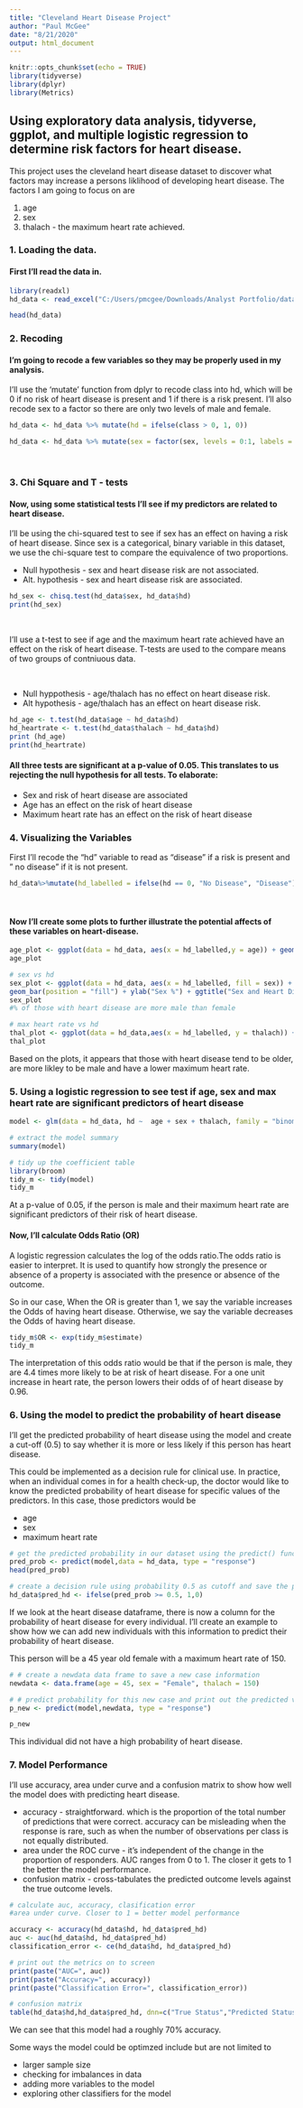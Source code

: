 ```yaml
---
title: "Cleveland Heart Disease Project"
author: "Paul McGee"
date: "8/21/2020"
output: html_document
---
```


```r
knitr::opts_chunk$set(echo = TRUE)
library(tidyverse)
library(dplyr)
library(Metrics)
```

## Using exploratory data analysis, tidyverse, ggplot, and multiple logistic regression to determine risk factors for heart disease.

This project uses the cleveland heart disease dataset to discover what factors may increase a persons liklihood of developing heart disease. The factors I am going to focus on are 

1. age 
2. sex 
3. thalach - the maximum heart rate achieved. 
&nbsp;  

### 1. Loading the data.
#### First I'll read the data in.
```r
library(readxl)
hd_data <- read_excel("C:/Users/pmcgee/Downloads/Analyst Portfolio/datasets/Cleveland_hd.xls")
```
```r
head(hd_data)
```

### 2. Recoding
#### I'm going to recode a few variables so they may be properly used in my analysis.

I'll use the 'mutate' function from dplyr to recode class into hd,
which will be 0 if no risk of heart disease is present and 1 if there is a risk present.
I'll also recode sex to a factor so there are only two levels of male and female.
```r
hd_data <- hd_data %>% mutate(hd = ifelse(class > 0, 1, 0))

hd_data <- hd_data %>% mutate(sex = factor(sex, levels = 0:1, labels = c("Female", "Male")))
```
&nbsp;

### 3. Chi Square and T - tests
#### Now, using some statistical tests I'll see if my predictors are related to heart disease. 
I'll be using the chi-squared test to see if sex has an effect on having a risk of heart disease.
Since sex is a categorical, binary variable in this dataset, we use the chi-square test to compare the equivalence of two proportions.
&nbsp;

* Null hypothesis - sex and heart disease risk are not associated.
* Alt. hypothesis - sex and heart disease risk are associated.

```r
hd_sex <- chisq.test(hd_data$sex, hd_data$hd)
print(hd_sex)
```
&nbsp;

I'll use a t-test to see if age and the maximum heart rate achieved have an effect on the risk of heart disease.
T-tests are used to the compare means of two groups of contniuous data.

&nbsp;

* Null hyppothesis - age/thalach has no effect on heart disease risk.
* Alt hypothesis - age/thalach has an effect on heart disease risk.
```r
hd_age <- t.test(hd_data$age ~ hd_data$hd)
hd_heartrate <- t.test(hd_data$thalach ~ hd_data$hd)
print (hd_age)
print(hd_heartrate)
```
#### All three tests are significant at a p-value of 0.05. This translates to us rejecting the null hypothesis for all tests. To elaborate:
* Sex and risk of heart disease are associated
* Age has an effect on the risk of heart disease 
* Maximum heart rate has an effect on the risk of heart disease 

### 4. Visualizing the Variables
First I'll recode the "hd" variable to read as "disease" if a risk is present and " no disease" if it is not present.
```r
hd_data%>%mutate(hd_labelled = ifelse(hd == 0, "No Disease", "Disease")) -> hd_data
```
&nbsp;

#### Now I'll create some plots to further illustrate the potential affects of these variables on heart-disease.
```r
age_plot <- ggplot(data = hd_data, aes(x = hd_labelled,y = age)) + geom_boxplot() + ggtitle("Age and Heart Disease")
age_plot

# sex vs hd
sex_plot <- ggplot(data = hd_data, aes(x = hd_labelled, fill = sex)) + 
geom_bar(position = "fill") + ylab("Sex %") + ggtitle("Sex and Heart Disease")
sex_plot
#% of those with heart disease are more male than female

# max heart rate vs hd
thal_plot <- ggplot(data = hd_data,aes(x = hd_labelled, y = thalach)) + geom_boxplot() + ggtitle("Max Heart Rate and Heart Disease")
thal_plot
```

Based on the plots, it appears that those with heart disease tend to be older, are more likley to be male and have a lower maximum heart rate.

### 5. Using a logistic regression to see test if age, sex and max heart rate are significant predictors of heart disease

```r
model <- glm(data = hd_data, hd ~  age + sex + thalach, family = "binomial")

# extract the model summary
summary(model)

# tidy up the coefficient table
library(broom)
tidy_m <- tidy(model)
tidy_m
```
At a p-value of 0.05, if the person is male and their maximum heart rate are significant predictors of their risk of heart disease.
&nbsp;

#### Now, I'll calculate Odds Ratio (OR) 
A logistic regression calculates the log of the odds ratio.The odds ratio is easier to interpret. It is used to quantify how strongly the presence or absence of a property is associated with the presence or absence of the outcome. 

So in our case, When the OR is greater than 1, we say the variable increases the Odds of having heart disease. Otherwise, we say the variable decreases the Odds of having heart disease.

```r
tidy_m$OR <- exp(tidy_m$estimate)
tidy_m
```
The interpretation of this odds ratio would be that if the person is male, they are 4.4 times more likely to be at risk of heart disease.
For a one unit increase in heart rate, the person lowers their odds of of heart disease by 0.96.

### 6. Using the model to predict the probability of heart disease
I'll get the predicted probability of heart disease using the model and create a cut-off (0.5) to say whether it is more or less likely if this person has heart disease.

This could be implemented as a decision rule for clinical use. In practice, when an individual comes in for a health check-up, the doctor would like to know the predicted probability of heart disease for specific values of the predictors. In this case, those predictors would be

* age
* sex
* maximum heart rate
```r

# get the predicted probability in our dataset using the predict() function
pred_prob <- predict(model,data = hd_data, type = "response")
head(pred_prob)

# create a decision rule using probability 0.5 as cutoff and save the predicted decision into the main data frame
hd_data$pred_hd <- ifelse(pred_prob >= 0.5, 1,0)
```
If we look at the heart disease dataframe, there is now a column for the probability of heart disease for every individual. I'll create an example to show how we can add new individuals with this information to predict their probability of heart disease.

This person will be a 45 year old female with a maximum heart rate of 150.
```r
# # create a newdata data frame to save a new case information
newdata <- data.frame(age = 45, sex = "Female", thalach = 150)

# # predict probability for this new case and print out the predicted value
p_new <- predict(model,newdata, type = "response")
```
```r
p_new
```
This individual did not have a high probability of heart disease.

### 7. Model Performance
I'll use accuracy, area under curve and a confusion matrix to show how well the model does with predicting heart disease.

* accuracy - straightforward. which is the proportion of the total number of predictions that were correct. accuracy can be misleading when the response is rare, such as when the number of observations per class is not equally distributed.
* area under the ROC curve -  it's independent of the change in the proportion of responders. AUC ranges from 0 to 1. The closer it gets to 1 the better the model performance.
* confusion matrix - cross-tabulates the predicted outcome levels against the true outcome levels.
```r
# calculate auc, accuracy, clasification error
#area under curve. Closer to 1 = better model performance 

accuracy <- accuracy(hd_data$hd, hd_data$pred_hd)
auc <- auc(hd_data$hd, hd_data$pred_hd)
classification_error <- ce(hd_data$hd, hd_data$pred_hd)
```
```r
# print out the metrics on to screen
print(paste("AUC=", auc))
print(paste("Accuracy=", accuracy))
print(paste("Classification Error=", classification_error))

# confusion matrix
table(hd_data$hd,hd_data$pred_hd, dnn=c("True Status","Predicted Status"))
```
We can see that this model had a roughly 70% accuracy. 

Some ways the model could be optimzed include but are not limited to

* larger sample size
* checking for imbalances in data
* adding more variables to the model
* exploring other classifiers for the model

&nbsp;
